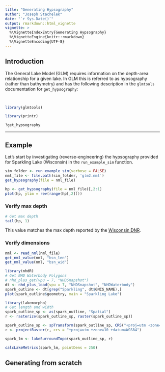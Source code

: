 ```yaml
---
title: "Generating Hypsography"
author: "Joseph Stachelek"
date: "`r Sys.Date()`"
output: rmarkdown::html_vignette
vignette: >
  %\VignetteIndexEntry{Generating Hypsography}
  %\VignetteEngine{knitr::rmarkdown}
  %\VignetteEncoding{UTF-8}
---
```


## Introduction

The General Lake Model (GLM) requires information on the depth-area relationship for a given lake. In GLM this is referred to as hypsography (rather than bathymetry) and has the following description in the `glmtools` documentation for `get_hypsography`:  

<br>

```r
library(glmtools)
```

```r
library(printr)
```

```r
?get_hypsography
```

----

## Example

Let's start by investigating (reverse-engineering) the hypsography provided for Sparkling Lake (Wisconsin) in the `run_example_sim` function.

```r
sim_folder <- run_example_sim(verbose = FALSE)
nml_file <- file.path(sim_folder, 'glm2.nml')
get_hypsography(file = nml_file)
```

```r
hp <- get_hypsography(file = nml_file)[,2:1]
plot(hp, ylim = rev(range(hp[,2])))
```

### Verify max depth

```r
# Get max depth
tail(hp, 1)
```

This value matches the max depth reported by the [Wisconsin DNR](http://dnr.wi.gov/lakes/lakepages/LakeDetail.aspx?wbic=1881900&page=facts).

### Verify dimensions

```r
nml <- read_nml(nml_file)
get_nml_value(nml, "bsn_len")
get_nml_value(nml, "bsn_wid")
```

```r
library(nhdR)
# Get NHD Waterbody Polygons
# nhd_plus_get(vpu = 7, "NHDSnapshot")
dt <- nhd_plus_load(vpu = 7, "NHDSnapshot", "NHDWaterbody")
spark_outline <- dt[grep("Sparkling", dt$GNIS_NAME),]
plot(spark_outline$geometry, main = "Sparkling Lake")

library(lakemorpho)
# Get length and width
spark_outline_sp <- as(spark_outline, "Spatial")
r <- rasterize(spark_outline_sp, raster(spark_outline_sp))

spark_outline_sp <- spTransform(spark_outline_sp, CRS("+proj=utm +zone=10 +datum=WGS84"))
r <- projectRaster(r, crs = "+proj=utm +zone=10 +datum=WGS84")

spark_lm <- lakeSurroundTopo(spark_outline_sp, r)

calcLakeMetrics(spark_lm, pointDens = 250)

```

## Generating from scratch